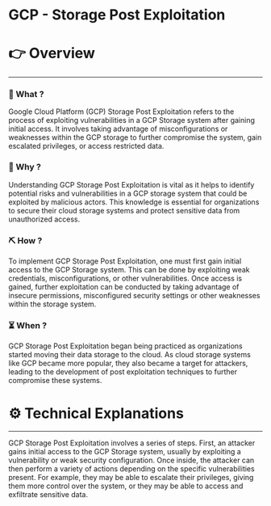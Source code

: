 # GCP - Storage Post Exploitation


# 👉 Overview

---

### 👀 What ?

Google Cloud Platform (GCP) Storage Post Exploitation refers to the process of exploiting vulnerabilities in a GCP Storage system after gaining initial access. It involves taking advantage of misconfigurations or weaknesses within the GCP storage to further compromise the system, gain escalated privileges, or access restricted data.


### 🧐 Why ?

Understanding GCP Storage Post Exploitation is vital as it helps to identify potential risks and vulnerabilities in a GCP storage system that could be exploited by malicious actors. This knowledge is essential for organizations to secure their cloud storage systems and protect sensitive data from unauthorized access.


### ⛏️ How ?

To implement GCP Storage Post Exploitation, one must first gain initial access to the GCP Storage system. This can be done by exploiting weak credentials, misconfigurations, or other vulnerabilities. Once access is gained, further exploitation can be conducted by taking advantage of insecure permissions, misconfigured security settings or other weaknesses within the storage system.


### ⏳ When ?

GCP Storage Post Exploitation began being practiced as organizations started moving their data storage to the cloud. As cloud storage systems like GCP became more popular, they also became a target for attackers, leading to the development of post exploitation techniques to further compromise these systems.


# ⚙️ Technical Explanations

---

GCP Storage Post Exploitation involves a series of steps. First, an attacker gains initial access to the GCP Storage system, usually by exploiting a vulnerability or weak security configuration. Once inside, the attacker can then perform a variety of actions depending on the specific vulnerabilities present. For example, they may be able to escalate their privileges, giving them more control over the system, or they may be able to access and exfiltrate sensitive data.

